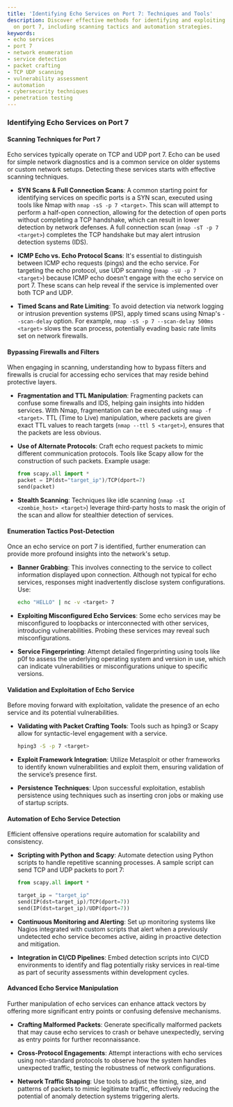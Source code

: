 ```yaml
---
title: 'Identifying Echo Services on Port 7: Techniques and Tools'
description: Discover effective methods for identifying and exploiting echo services
  on port 7, including scanning tactics and automation strategies.
keywords:
- echo services
- port 7
- network enumeration
- service detection
- packet crafting
- TCP UDP scanning
- vulnerability assessment
- automation
- cybersecurity techniques
- penetration testing
---
```


### Identifying Echo Services on Port 7

#### Scanning Techniques for Port 7

Echo services typically operate on TCP and UDP port 7. Echo can be used for simple network diagnostics and is a common service on older systems or custom network setups. Detecting these services starts with effective scanning techniques. 

- **SYN Scans & Full Connection Scans**: A common starting point for identifying services on specific ports is a SYN scan, executed using tools like Nmap with `nmap -sS -p 7 <target>`. This scan will attempt to perform a half-open connection, allowing for the detection of open ports without completing a TCP handshake, which can result in lower detection by network defenses. A full connection scan (`nmap -sT -p 7 <target>`) completes the TCP handshake but may alert intrusion detection systems (IDS).

- **ICMP Echo vs. Echo Protocol Scans**: It's essential to distinguish between ICMP echo requests (pings) and the echo service. For targeting the echo protocol, use UDP scanning (`nmap -sU -p 7 <target>`) because ICMP echo doesn't engage with the echo service on port 7. These scans can help reveal if the service is implemented over both TCP and UDP.

- **Timed Scans and Rate Limiting**: To avoid detection via network logging or intrusion prevention systems (IPS), apply timed scans using Nmap's `--scan-delay` option. For example, `nmap -sS -p 7 --scan-delay 500ms <target>` slows the scan process, potentially evading basic rate limits set on network firewalls.

#### Bypassing Firewalls and Filters

When engaging in scanning, understanding how to bypass filters and firewalls is crucial for accessing echo services that may reside behind protective layers.

- **Fragmentation and TTL Manipulation**: Fragmenting packets can confuse some firewalls and IDS, helping gain insights into hidden services. With Nmap, fragmentation can be executed using `nmap -f <target>`. TTL (Time to Live) manipulation, where packets are given exact TTL values to reach targets (`nmap --ttl 5 <target>`), ensures that the packets are less obvious.

- **Use of Alternate Protocols**: Craft echo request packets to mimic different communication protocols. Tools like Scapy allow for the construction of such packets. Example usage: 
  ```python
  from scapy.all import *
  packet = IP(dst="target_ip")/TCP(dport=7)
  send(packet)
  ```

- **Stealth Scanning**: Techniques like idle scanning (`nmap -sI <zombie_host> <target>`) leverage third-party hosts to mask the origin of the scan and allow for stealthier detection of services.

#### Enumeration Tactics Post-Detection

Once an echo service on port 7 is identified, further enumeration can provide more profound insights into the network's setup.

- **Banner Grabbing**: This involves connecting to the service to collect information displayed upon connection. Although not typical for echo services, responses might inadvertently disclose system configurations. Use:
  ```bash
  echo "HELLO" | nc -v <target> 7
  ```

- **Exploiting Misconfigured Echo Services**: Some echo services may be misconfigured to loopbacks or interconnected with other services, introducing vulnerabilities. Probing these services may reveal such misconfigurations.

- **Service Fingerprinting**: Attempt detailed fingerprinting using tools like p0f to assess the underlying operating system and version in use, which can indicate vulnerabilities or misconfigurations unique to specific versions.

#### Validation and Exploitation of Echo Service

Before moving forward with exploitation, validate the presence of an echo service and its potential vulnerabilities.

- **Validating with Packet Crafting Tools**: Tools such as hping3 or Scapy allow for syntactic-level engagement with a service.
  ```bash
  hping3 -S -p 7 <target>
  ```

- **Exploit Framework Integration**: Utilize Metasploit or other frameworks to identify known vulnerabilities and exploit them, ensuring validation of the service’s presence first.

- **Persistence Techniques**: Upon successful exploitation, establish persistence using techniques such as inserting cron jobs or making use of startup scripts.

#### Automation of Echo Service Detection

Efficient offensive operations require automation for scalability and consistency.

- **Scripting with Python and Scapy**: Automate detection using Python scripts to handle repetitive scanning processes. A sample script can send TCP and UDP packets to port 7:
  ```python
  from scapy.all import *

  target_ip = "target_ip"
  send(IP(dst=target_ip)/TCP(dport=7))
  send(IP(dst=target_ip)/UDP(dport=7))
  ```

- **Continuous Monitoring and Alerting**: Set up monitoring systems like Nagios integrated with custom scripts that alert when a previously undetected echo service becomes active, aiding in proactive detection and mitigation.

- **Integration in CI/CD Pipelines**: Embed detection scripts into CI/CD environments to identify and flag potentially risky services in real-time as part of security assessments within development cycles.

#### Advanced Echo Service Manipulation

Further manipulation of echo services can enhance attack vectors by offering more significant entry points or confusing defensive mechanisms.

- **Crafting Malformed Packets**: Generate specifically malformed packets that may cause echo services to crash or behave unexpectedly, serving as entry points for further reconnaissance.

- **Cross-Protocol Engagements**: Attempt interactions with echo services using non-standard protocols to observe how the system handles unexpected traffic, testing the robustness of network configurations.

- **Network Traffic Shaping**: Use tools to adjust the timing, size, and patterns of packets to mimic legitimate traffic, effectively reducing the potential of anomaly detection systems triggering alerts.
